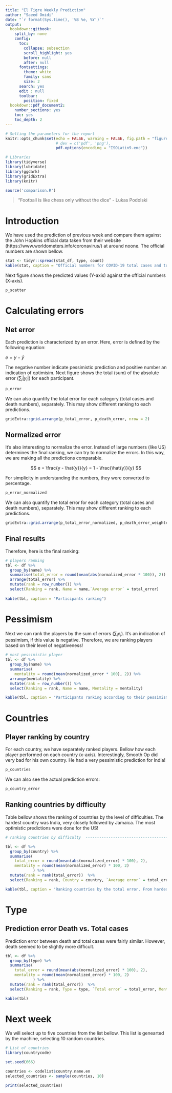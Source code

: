 ```yaml
---
title: "El Tigre Weekly Prediction"
author: "Saeed Omidi"
date: "`r format(Sys.time(), '%B %e, %Y')`"
output:
  bookdown::gitbook:
    split_by: none
    config:
      toc:
        collapse: subsection
        scroll_highlight: yes
        before: null
        after: null
      fontsettings:
        theme: white
        family: sans
        size: 2
      search: yes
      edit : null
      toolbar:
        position: fixed  
  bookdown::pdf_document2:
    number_sections: yes
    toc: yes
    toc_depth: 2
---
```


```r
# Setting the parameters for the report
knitr::opts_chunk$set(echo = FALSE, warning = FALSE, fig.path = "figures/", fig.align='center', 
                      # dev = c('pdf', 'png'), 
                      pdf.options(encoding = "ISOLatin9.enc"))

# Libraries
library(tidyverse)
library(lubridate)
library(ggdark)
library(gridExtra)
library(knitr)

source('comparison.R')
```

> "Football is like chess only without the dice" - Lukas Podolski

# Introduction 

We have used the prediction of previous week and compare them against the John Hopkins official data taken from their website (https://www.worldometers.info/coronavirus/)
at around noone. The official numbers are shown bellow. 

```r
stat <- tidyr::spread(stat_df, type, count)
kable(stat, caption = "Official numbers for COVID-19 total cases and total death for different countries. ")
```

Next figure shows the predicted values (Y-axis) against the official numbers (X-axis).  

```r
p_scatter
```


# Calculating errors 

## Net error
Each prediction is characterized by an error. Here, error is defined by the following equation: 

$e = y - \hat{y}$ 

The negative number indicate pessimistic prediction and positive number an indication of optimisim. 
Next figure shows the total (sum) of the absolute error ($\sum_i|y_i|$) for each participant. 

```r
p_error
```
We can also quantify the total error for each category (total cases and death numbers), separately. This may show different ranking to each predictions. 

```r
gridExtra::grid.arrange(p_total_error, p_death_error, nrow = 2)
```

## Normalized error 

It's also interesting to normalize the error. Instead of large numbers (like US) determines the final ranking, we can try to normalize the errors. 
In this way, we are making all the predictions comparable. 

$$ 
e = \frac{y - \hat{y}}{y} = 1 - \frac{\hat{y}}{y} 
$$ 

For simplicity in understanding the numbers, they were converted to percentage. 

```r
p_error_normalized
```

We can also quantify the total error for each category (total cases and death numbers), separately. This may show different ranking to each predictions. 

```r
gridExtra::grid.arrange(p_total_error_normalized, p_death_error_weighted, nrow = 2)
```

## Final results
Therefore, here is the final ranking:

```r
# players ranking 
tbl <- df %>% 
  group_by(name) %>% 
  summarise(total_error = round(mean(abs(normalized_error * 100)), 2)) %>% 
  arrange(total_error) %>% 
  mutate(rank = row_number()) %>% 
  select(Ranking = rank, Name = name,`Average error` = total_error)
  
kable(tbl, caption = "Participants ranking")
```

# Pessimism 
Next we can rank the players by the sum of errors ($\sum_i e_i$). It's an indication of 
pessimism, if this value is negative. Therefore, we are ranking players based on their 
level of negativeness! 

```r
# most pessimistic player 
tbl <- df %>% 
  group_by(name) %>% 
  summarise(
    mentality = round(mean(normalized_error * 100), 2)) %>% 
  arrange(mentality) %>% 
  mutate(rank = row_number()) %>% 
  select(Ranking = rank, Name = name, Mentality = mentality)

kable(tbl, caption = "Participants ranking according to their pessimism")
```

# Countries

## Player ranking by country

For each country, we have separately ranked players. Bellow how each player performed on each country (x-axis).
Interestingly, Smooth Op did very bad for his own country. He had a very pessimistic prediction for India! 

```r
p_countries
```

We can also see the actual prediction errors:

```r
p_country_error
```

## Ranking countries by difficulty 

Table bellow shows the ranking of countries by the level of difficulties. The hardest country was India, very closely followed by Jamaica. 
The most optimistic predictions were done for the US! 

```r
# ranking countries by difficulty  ----------------------------------------

tbl <- df %>% 
  group_by(country) %>% 
  summarise(
    total_error = round(mean(abs(normalized_error) * 100), 2), 
    mentality = round(mean(normalized_error) * 100, 2)
            ) %>% 
  mutate(rank = rank(total_error))  %>% 
  select(Ranking = rank, Country = country, `Average error` = total_error, Mentality = mentality)

kable(tbl, caption = "Ranking countries by the total error. From hardest to easiest.")
```


# Type 
## Prediction error Death vs. Total cases
Prediction error between death and total cases were fairly similar. However, death seemed to be slightly more difficult. 

```r
tbl <- df %>% 
  group_by(type) %>% 
  summarise(
    total_error = round(mean(abs(normalized_error) * 100), 2), 
    mentality = round(mean(normalized_error) * 100, 2)
            ) %>% 
  mutate(rank = rank(total_error))  %>% 
  select(Ranking = rank, Type = type, `Total error` = total_error, Mentality = mentality)

kable(tbl)


```

# Next week
We will select up to five countries from the list bellow. This list is genearted by the machine, selecting 10 random countries. 

```r
# List of countries
library(countrycode)

set.seed(666)

countries <- codelist$country.name.en
selected_countries <- sample(countries, 10)

print(selected_countries)
```